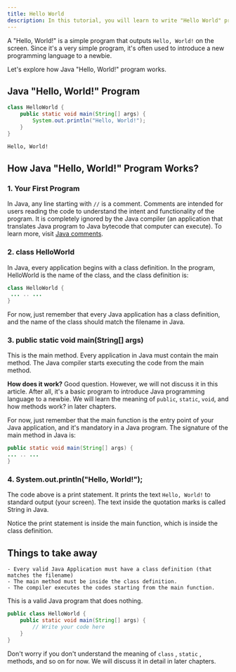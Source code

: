 ```yaml
---
title: Hello World
description: In this tutorial, you will learn to write "Hello World" program in Java.
---
```


A "Hello, World!" is a simple program that outputs `Hello, World!` on the screen. Since it's a very simple program, it's often used to introduce a new programming language to a newbie.

Let's explore how Java "Hello, World!" program works.

## Java "Hello, World!" Program

```java title="HelloWorld.java"
class HelloWorld {
    public static void main(String[] args) {
        System.out.println("Hello, World!");
    }
}

```

```bash title="Output"
Hello, World!
```

## How Java "Hello, World!" Program Works?

### 1. Your First Program

In Java, any line starting with `//` is a comment. Comments are intended for users reading the code to understand the intent and functionality of the program. It is completely ignored by the Java compiler (an application that translates Java program to Java bytecode that computer can execute). To learn more, visit [Java comments](/docs/comments).

### 2. class HelloWorld

In Java, every application begins with a class definition. In the program, HelloWorld is the name of the class, and the class definition is:

```java
class HelloWorld {
 ... .. ...
}

```

For now, just remember that every Java application has a class definition, and the name of the class should match the filename in Java.

### 3. public static void main(String[] args)

This is the main method. Every application in Java must contain the main method. The Java compiler starts executing the code from the main method.

**How does it work?** Good question. However, we will not discuss it in this article. After all, it's a basic program to introduce Java programming language to a newbie. We will learn the meaning of `public`, `static`, `void`, and how methods work? in later chapters.

For now, just remember that the main function is the entry point of your Java application, and it's mandatory in a Java program. The signature of the main method in Java is:

```java
public static void main(String[] args) {
... .. ...
}
```

### 4. System.out.println("Hello, World!");

The code above is a print statement. It prints the text `Hello, World!` to standard output (your screen). The text inside the quotation marks is called String in Java.

Notice the print statement is inside the main function, which is inside the class definition.

## Things to take away

    - Every valid Java Application must have a class definition (that matches the filename)
    - The main method must be inside the class definition.
    - The compiler executes the codes starting from the main function.

This is a valid Java program that does nothing.

```java
public class HelloWorld {
    public static void main(String[] args) {
        // Write your code here
    }
}
```

Don't worry if you don't understand the meaning of `class` , `static` , methods, and so on for now. We will discuss it in detail in later chapters.
